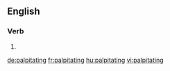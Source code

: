 ==English==

===Verb===
{{head|en|present participle}}

# {{present participle of|palpitate|lang=en}}

[[de:palpitating]]
[[fr:palpitating]]
[[hu:palpitating]]
[[vi:palpitating]]